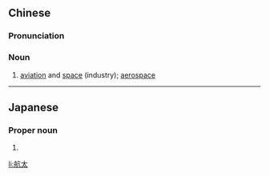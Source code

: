 ==Chinese==
{{zh-forms|note=Combination of {{zh-l|*航空}} and {{zh-l|*太空}}.}}

===Pronunciation===
{{zh-pron
|m=hángtài
|c=hong4 taai3
|cat=n
}}

===Noun===
{{zh-noun}}

# [[aviation]] and [[space]] (industry); [[aerospace]]

----

==Japanese==
{{ja-kanjitab|こう|た}}

===Proper noun===
{{ja-pos|こうた|proper}}

# {{given name|male|lang=ja|sort=こうた}}

[[li:航太]]
